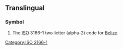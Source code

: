 {{also|Bz|.bz}}

==Translingual==

===Symbol===
{{head|mul|symbol}}
# The [[ISO]] 3166-1 two-letter (alpha-2) code for [[Belize]].

[[Category:ISO 3166-1]]
